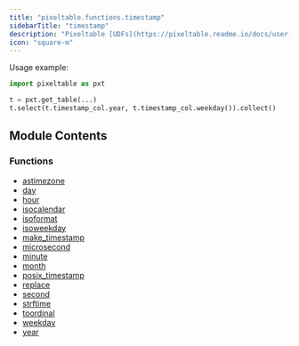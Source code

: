 ```yaml
---
title: "pixeltable.functions.timestamp"
sidebarTitle: "timestamp"
description: "Pixeltable [UDFs](https://pixeltable.readme.io/docs/user-defined-functions-udfs) for `TimestampType`."
icon: "square-m"
---
```


Usage example:

``` python
import pixeltable as pxt

t = pxt.get_table(...)
t.select(t.timestamp_col.year, t.timestamp_col.weekday()).collect()
```


## Module Contents

### Functions

- [astimezone](./astimezone)
- [day](./day)
- [hour](./hour)
- [isocalendar](./isocalendar)
- [isoformat](./isoformat)
- [isoweekday](./isoweekday)
- [make_timestamp](./make_timestamp)
- [microsecond](./microsecond)
- [minute](./minute)
- [month](./month)
- [posix_timestamp](./posix_timestamp)
- [replace](./replace)
- [second](./second)
- [strftime](./strftime)
- [toordinal](./toordinal)
- [weekday](./weekday)
- [year](./year)

